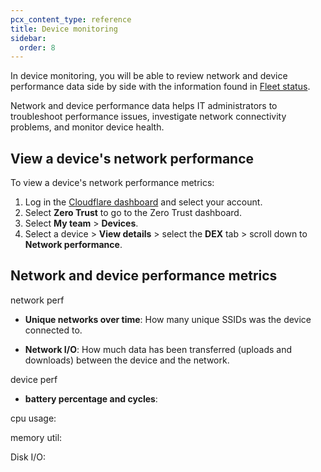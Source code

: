 ```yaml
---
pcx_content_type: reference
title: Device monitoring
sidebar:
  order: 8
---
```


In device monitoring, you will be able to review network and device performance data side by side with the information found
in [Fleet status](/cloudflare-one/insights/dex/fleet-status/).

Network and device performance data helps IT administrators to troubleshoot performance issues,
investigate network connectivity problems, and monitor device health.

## View a device's network performance

To view a device's network performance metrics:

1. Log in the [Cloudflare dashboard](https://dash.cloudflare.com/) and select your account.
2. Select **Zero Trust** to go to the Zero Trust dashboard.
3. Select **My team** > **Devices**.
4. Select a device > **View details** > select the **DEX** tab > scroll down to **Network performance**.

## Network and device performance metrics

network perf

- **Unique networks over time**: How many unique SSIDs was the device connected to.

- **Network I/O**: How much data has been transferred (uploads and downloads) between the device and the network.

device perf

- **battery percentage and cycles**:

cpu usage:

memory util:

Disk I/O:
